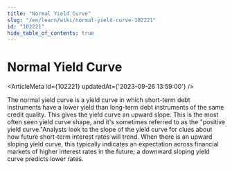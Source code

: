 ```yaml
---
title: "Normal Yield Curve"
slug: "/en/learn/wiki/normal-yield-curve-102221"
id: "102221"
hide_table_of_contents: true
---
```



# Normal Yield Curve

<ArticleMeta id={102221} updatedAt={'2023-09-26 13:59:00'} />
<div className='border-solid border-b border-t-0 my-4 border-[var(--ifm-color-gray-300)]' />

The normal yield curve is a yield curve in which short-term debt instruments have a lower yield than long-term debt instruments of the same credit quality. This gives the yield curve an upward slope. This is the most often seen yield curve shape, and it's sometimes referred to as the "positive yield curve."Analysts look to the slope of the yield curve for clues about how future short-term interest rates will trend. When there is an upward sloping yield curve, this typically indicates an expectation across financial markets of higher interest rates in the future; a downward sloping yield curve predicts lower rates.
